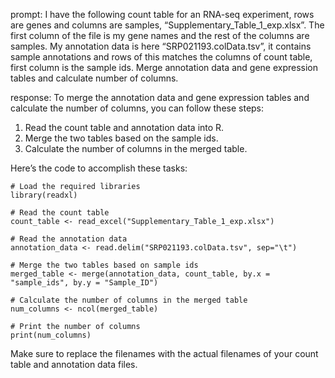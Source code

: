 prompt:
I have the following count table for an RNA-seq experiment, rows are genes and columns are samples, "Supplementary_Table_1_exp.xlsx". The first column of the file is my gene names and the rest of the columns are samples. My annotation data is here  "SRP021193.colData.tsv", it contains sample annotations and rows of this matches the columns of count table, first column is the sample ids. Merge annotation data and gene expression tables and calculate number of columns.

response:
To merge the annotation data and gene expression tables and calculate the number of columns, you can follow these steps:

1. Read the count table and annotation data into R.
2. Merge the two tables based on the sample ids.
3. Calculate the number of columns in the merged table.

Here's the code to accomplish these tasks:

```
# Load the required libraries
library(readxl)

# Read the count table
count_table <- read_excel("Supplementary_Table_1_exp.xlsx")

# Read the annotation data
annotation_data <- read.delim("SRP021193.colData.tsv", sep="\t")

# Merge the two tables based on sample ids
merged_table <- merge(annotation_data, count_table, by.x = "sample_ids", by.y = "Sample_ID")

# Calculate the number of columns in the merged table
num_columns <- ncol(merged_table)

# Print the number of columns
print(num_columns)
```

Make sure to replace the filenames with the actual filenames of your count table and annotation data files.
